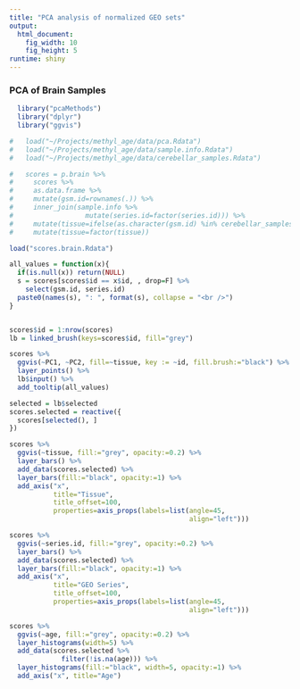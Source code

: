 ```yaml
---
title: "PCA analysis of normalized GEO sets"
output: 
  html_document:
    fig_width: 10
    fig_height: 5
runtime: shiny
---
```


### PCA of Brain Samples

```r
  library("pcaMethods")
  library("dplyr")
  library("ggvis")

#   load("~/Projects/methyl_age/data/pca.Rdata")
#   load("~/Projects/methyl_age/data/sample.info.Rdata")
#   load("~/Projects/methyl_age/data/cerebellar_samples.Rdata")

#   scores = p.brain %>%
#     scores %>%
#     as.data.frame %>%
#     mutate(gsm.id=rownames(.)) %>%
#     inner_join(sample.info %>%
#                  mutate(series.id=factor(series.id))) %>%
#     mutate(tissue=ifelse(as.character(gsm.id) %in% cerebellar_samples, "Cerebellum", as.character(tissue))) %>%
#     mutate(tissue=factor(tissue))

load("scores.brain.Rdata")
```



```r

all_values = function(x){
  if(is.null(x)) return(NULL)
  s = scores[scores$id == x$id, , drop=F] %>%
    select(gsm.id, series.id)
  paste0(names(s), ": ", format(s), collapse = "<br />")
}


scores$id = 1:nrow(scores)
lb = linked_brush(keys=scores$id, fill="grey")

scores %>%
  ggvis(~PC1, ~PC2, fill=~tissue, key := ~id, fill.brush:="black") %>%
  layer_points() %>%
  lb$input() %>%
  add_tooltip(all_values)

selected = lb$selected
scores.selected = reactive({
  scores[selected(), ]
})


```

```r

scores %>%
  ggvis(~tissue, fill:="grey", opacity:=0.2) %>%
  layer_bars() %>%
  add_data(scores.selected) %>%
  layer_bars(fill:="black", opacity:=1) %>%
  add_axis("x",
           title="Tissue",
           title_offset=100,
           properties=axis_props(labels=list(angle=45,
                                             align="left")))

scores %>%
  ggvis(~series.id, fill:="grey", opacity:=0.2) %>%
  layer_bars() %>%
  add_data(scores.selected) %>%
  layer_bars(fill:="black", opacity:=1) %>%
  add_axis("x",
           title="GEO Series",
           title_offset=100,
           properties=axis_props(labels=list(angle=45,
                                             align="left")))

scores %>%
  ggvis(~age, fill:="grey", opacity:=0.2) %>%
  layer_histograms(width=5) %>%
  add_data(scores.selected %>%
             filter(!is.na(age))) %>%
  layer_histograms(fill:="black", width=5, opacity:=1) %>%
  add_axis("x", title="Age")

```
